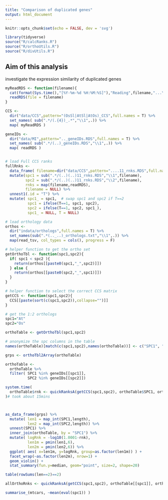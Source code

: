 ```yaml
---
title: "Comparison of duplicated genes"
output: html_document
---
```


```r
knitr::opts_chunk$set(echo = FALSE, dev = 'svg')
```

```r
library(tidyverse)
source("R/calcRanks.R")
source("R/orthoUtils.R")
source("R/divUtils.R")

```

## Aim of this analysis

investigate the expression similarity of duplicated genes


```r
myReadRDS <- function(filename){
  cat(format(Sys.time(),"[%Y-%m-%d %H:%M:%S]"),"Reading",filename,"...\n")
  readRDS(file = filename)
}

CCS <-
  dir("data/CCS",pattern="(OsSl|AtSl|AtOs)_CCS",full.names = T) %>% 
  set_names( sub(".*/(.{4})_.*","\\1",.)) %>% 
  map( myReadRDS )

geneIDs <- 
  dir("data/MI",pattern=".._geneIDs.RDS",full.names = T) %>% 
  set_names( sub(".*/(..)_geneIDs.RDS","\\1",.)) %>% 
  map( readRDS )


# load Full CCS ranks
fullRnks <-
  data_frame( filename=dir("data/CCS",pattern="....11_rnks.RDS",full.names = T)) %>% 
  mutate(spc1 = sub(".*/(..)(..)11_rnks.RDS","\\1",filename),
         spc2 = sub(".*/(..)(..)11_rnks.RDS","\\2",filename),
         rnks = map(filename,readRDS),
         filename = NULL) %>% 
  unnest1(.id = "T") %>% 
  mutate( spc1_ = spc1,  # swap spc1 and spc2 if T==2
          spc1 = ifelse(T==1, spc1, spc2),
          spc2 = ifelse(T==1, spc2, spc1_),
          spc1_ = NULL, T = NULL)


```

```r
# load orthology data
orthos <- 
  dir("indata/orthologs",full.names = T) %>%
  set_names(sub(".*(.._..)_orthologs.txt","\\1",.)) %>%
  map(read_tsv, col_types = cols(), progress = F)

# helper function to get the ortho set
getOrthoTbl <- function(spc1,spc2){
  if( spc1 < spc2 ){
    return(orthos[[paste0(spc1,"_",spc2)]]) 
  } else {
    return(orthos[[paste0(spc2,"_",spc1)]])
  }
}

# helper function to select the correct CCS matrix
getCCS <- function(spc1,spc2){
  CCS[[paste(sort(c(spc1,spc2)),collapse="")]]
}

```

```r

# get the 1:2 orthologs
spc1="At"
spc2="Os"

orthoTable <- getOrthoTbl(spc1,spc2)

# anonymize the spc columns in the table
names(orthoTable)[match(c(spc1,spc2),names(orthoTable))] <- c("SPC1", "SPC2")

grps <- orthoTbl2Array(orthoTable)

orthoTable <-
  orthoTable %>% 
  filter( SPC1 %in% geneIDs[[spc1]], 
          SPC2 %in% geneIDs[[spc2]])

system.time(
  orthoTable$rnk <- quickRanksA(getCCS(spc1,spc2), orthoTable$SPC1, orthoTable$SPC2)
)# took about 15mins



as_data_frame(grps) %>% 
  mutate( len1 = map_int(SPC1,length),
          len2 = map_int(SPC2,length)) %>% 
  unnest(SPC1) %>% 
  inner_join(orthoTable, by = "SPC1") %>% 
  mutate( logRnk = -log10(1.0001-rnk),
          len1m = pmin(len1,6),
          len2m = pmin(len2,6)) %>% 
  ggplot( aes( x=len1m, y=logRnk, group=as.factor(len1m)) ) +
  facet_wrap(~as.factor(len2m), nrow=1) +
  geom_violin() +
  stat_summary(fun.y=median, geom="point", size=2, shape=20)

table(rowSums(len==2)==2)

allOrthoRnks <- quickRanksA(getCCS(spc1,spc2), orthoTable[[spc1]], orthoTable[[spc2]])

summarise_(mtcars, ~mean(eval(spc1)) )

```

